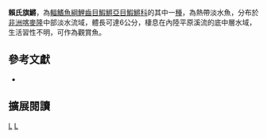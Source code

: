 {{Speciesbox 
| taxon = Aphyosemion raddai
| status = LC
| status_system = IUCN3.1
| authority =  [[Scheel|Scheel]], 1975
| synonyms = 
}}
'''賴氏旗鱂'''，為[[輻鰭魚綱|輻鰭魚綱]][[鯉齒目|鯉齒目]][[鰕鱂亞目|鰕鱂亞目]][[鰕鱂科|鰕鱂科]]的其中一[[種|種]]，為熱帶淡水魚，分布於[[非洲|非洲]][[喀麥隆|喀麥隆]]中部淡水流域，體長可達6公分，棲息在內陸平原溪流的底中層水域，生活習性不明，可作為觀賞魚。

== 參考文獻 ==
*{{FishBase_species|genus=Aphyosemion|species=raddai |year=2014|month=7}}

== 擴展閱讀 ==
{{refbegin}}
{{wikispecies-inline|Aphyosemion raddai |賴氏旗鱂}}
{{refend}}
{{Taxonbar|from=Q8202592}}

[[Category:觀賞魚|L]]
[[Category:旗鱂屬|L]]